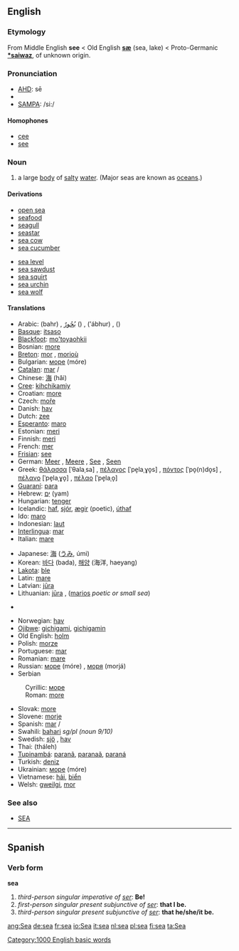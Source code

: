 ==English==

{{rank|party|sight|electronic|456|sea|necessary|idea|reached}}

===Etymology===
From Middle English '''see''' < Old English '''[[sæ]]''' (sea, lake) < Proto-Germanic '''[[*saiwaz]]''', of unknown origin.

===Pronunciation===
*[[w:AHD|AHD]]: sē
*{{IPA|/siː/}}
*[[w:SAMPA|SAMPA]]: /si:/

====Homophones====

*[[cee]]
*[[see]]


===Noun===
{{en-noun-reg}}

# a large [[body]] of [[salty]] [[water]]. (Major seas are known as [[ocean]]s.)

====Derivations====
{{top}}
*[[open sea]]
*[[seafood]]
*[[seagull]]
*[[seastar]]
*[[sea cow]]
*[[sea cucumber]]
{{mid}}
*[[sea level]]
*[[sea sawdust]]
*[[sea squirt]]
*[[sea urchin]]
*[[sea wolf]]
{{bottom}}

====Translations====
{{top}}
*Arabic: {{ARchar|[[بحر|بَحْرٌ]]}} (bahr) {{m}}, [[بحر|بُحُورٌ]] ({{IPAchar|buhúːr}}) {{p}}, {{ARchar|[[ابحر|أبْحُرٌ]]}} (’ábhur) {{p}}, {{ARchar|[[بحار|بِحَارٌ]]}} ({{IPAchar|biháːr}}) {{p}}
*[[Basque]]: [[itsaso]]
*[[Blackfoot]]: [[mo'toyaohkii]]
*Bosnian: [[more#Bosnian|more]] {{n}}
*[[Breton]]: [[mor]] {{m}}, [[morioù]] {{p}}
*Bulgarian: [[море]] (móre) {{n}}
*[[Catalan]]: [[mar]] {{m}}/{{f}}
*Chinese: [[海]] (hǎi)
*[[Cree]]: [[kihchikamiy]]
*Croatian: [[more#Croatian|more]] {{n}}
*Czech: [[moře]] {{n}}
*Danish: [[hav]] {{n}}
*Dutch: [[zee]] {{f}}
*[[Esperanto]]: [[maro]]
*Estonian: [[meri]]
*Finnish: [[meri]]
*French: [[mer]] {{f}}
*[[Frisian]]: [[see#Frisian|see]] {{f}}
*German: [[Meer]] {{n}}, [[Meere]] {{p}}, [[See#German|See]] {{f}}, [[Seen#German|Seen]] {{p}}
*Greek: [[θάλασσα]] [ˈθalaˌsa] {{f}}, [[πέλαγος]] [ˈpe̞laˌɣo̞s] {{n}}, [[πόντος]] [ˈpo̞(n)do̞s] {{m}}, [[πέλαγο]] [ˈpe̞laˌɣo̞] {{n}}, [[πέλαο]] [ˈpe̞laˌo̞] {{n}}
*[[Guaraní]]: [[para#Guaraní|para]]
*Hebrew: [[ים|יָם]] (yam) {{m}}
*Hungarian: [[tenger]]  
*Icelandic: [[haf]], [[sjór]], [[ægir]] (poetic), [[úthaf]]
*Ido: [[maro]]
*Indonesian: [[laut]]
*[[Interlingua]]: [[mar]]
*Italian: [[mare#Italian|mare]] {{m}}
{{mid}}
*Japanese: [[海]] ([[うみ]], úmi)
*Korean: [[바다]] (bada), [[해양]] (海洋, haeyang)
*[[Lakota]]: [[ble]]
*Latin: [[mare#Latin|mare]] {{n}}
*Latvian: [[jūra]] {{f}}
*Lithuanian: [[jūra]] {{f}}, ([[marios]] {{f}} ''poetic or small sea'')
*{{Malayalam|കടൽ}} {{Unicode|(kaṭal)}}
*Norwegian: [[hav]] {{n}}
*[[Ojibwe]]: [[gichigami]], [[gichigamin]] {{p}}
*Old English: [[holm#Old English|holm]]
*Polish: [[morze]] {{n}}
*Portuguese: [[mar]] {{m}}
*Romanian: [[mare#Romanian|mare]] {{f}}
*Russian: [[море]] (móre) {{n}}, [[моря]] (morjá) {{p}}
*Serbian
:Cyrillic: [[море]] {{n}}
:Roman: [[more#Serbian|more]] {{n}}
*Slovak: [[more#Slovak|more]] {{n}}
*Slovene: [[morje]] {{n}}
*Spanish: [[mar]] {{m}}/{{f}}
*Swahili: [[bahari]] ''sg/pl (noun 9/10)''
*Swedish: [[sjö]] {{c}}, [[hav]] {{n}}
*Thai: {{THchar|[[ทะเล]]}} (tháleh)
*[[Tupinambá]]: [[paranã]], [[paranaã]], [[paraná]]
*Turkish: [[deniz]]
*Ukrainian: [[море]] (móre) {{n}}
*Vietnamese: [[hải]], [[biển]]
*Welsh: [[gweilgi]], [[mor]]
{{bottom}}

===See also===
*[[SEA]]

----

==Spanish==
===Verb form===
'''sea'''

# ''third-person singular imperative of [[ser]]'': '''Be!'''
# ''first-person singular present subjunctive of [[ser]]'': '''that I be.'''
# ''third-person singular present subjunctive of [[ser]]'': '''that he/she/it be.'''

[[Category:1000 English basic words]]

[[ang:Sea]]
[[de:sea]]
[[fr:sea]]
[[io:Sea]]
[[it:sea]]
[[nl:sea]]
[[pl:sea]]
[[fi:sea]]
[[ta:Sea]]